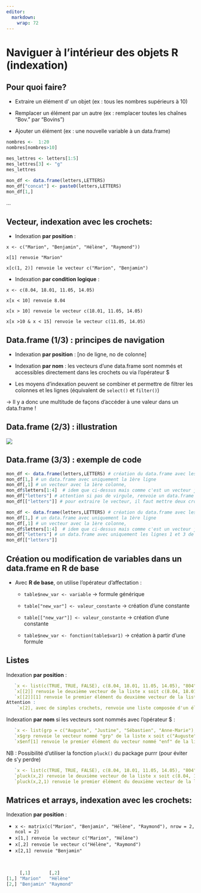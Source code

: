 ```yaml
---
editor: 
  markdown: 
    wrap: 72
---
```


# Naviguer à l'intérieur des objets R (indexation) {.backgroundTitre}

## Pour quoi faire?

-   Extraire un élément d' un objet (ex : tous les nombres supérieurs à 10)

-   Remplacer un élément par un autre (ex : remplacer toutes les chaînes
    "Bov." par "Bovins")

-   Ajouter un élément (ex : une nouvelle variable à un data.frame)

```r
nombres <-  1:20
nombres[nombres>10]

mes_lettres <- letters[1:5]
mes_lettres[3] <- "g"
mes_lettres

mon_df <- data.frame(letters,LETTERS)
mon_df["concat"] <- paste0(letters,LETTERS)
mon_df[1,]
```

...

## Vecteur, indexation avec les crochets:

-   Indexation **par position** :

`x <- c("Marion", "Benjamin", "Hélène", "Raymond"))`

`x[1] renvoie "Marion"`

`x[c(1, 2)] renvoie le vecteur c("Marion", "Benjamin")`

-   Indexation **par condition logique** :

`x <- c(8.04, 18.01, 11.05, 14.05)`

`x[x < 10] renvoie 8.04`

`x[x > 10] renvoie le vecteur c(18.01, 11.05, 14.05)`

`x[x >10 & x < 15] renvoie le vecteur c(11.05, 14.05)`

## Data.frame (1/3) : principes de navigation

-   Indexation **par position** : \[no de ligne, no de colonne\]

-   Indexation **par nom** : les vecteurs d'une data.frame sont nommés
    et accessibles directement dans les crochets ou via l'opérateur \$

-   Les moyens d'indexation peuvent se combiner et permettre de filtrer
    les colonnes et les lignes (équivalent de `select()` et `filter()`)

→ Il y a donc une multitude de façons d'accéder à une valeur dans un
data.frame !

## Data.frame (2/3) : illustration

![](img/clipboard-premon-sexe-taille.png){fig-align="center"}

## Data.frame (3/3) : exemple de code

```r

mon_df <- data.frame(letters,LETTERS) # création du data.frame avec les lettres de l'alphabet
mon_df[1,] # un data.frame avec uniquement la 1ère ligne
mon_df[,1] # un vecteur avec la 1ère colonne,
mon_df$letters[1:4]  # idem que ci-dessus mais comme c'est un vecteur je peux l'indexer aussi (4 premières valeurs)
mon_df["letters"] # attention si pas de virgule, renvoie un data.frame d'une colonne
mon_df[["letters"]] # pour extraire le vecteur, il faut mettre deux crochets
```

```r

mon_df <- data.frame(letters,LETTERS) # création du data.frame avec les lettres de l'alphabet
mon_df[1,] # un data.frame avec uniquement la 1ère ligne
mon_df[,1] # un vecteur avec la 1ère colonne,
mon_df$letters[1:4]  # idem que ci-dessus mais comme c'est un vecteur je peux l'indexer aussi (4 premières valeurs)
mon_df["letters"] # un data.frame avec uniquement les lignes 1 et 3 de la colonne `letters`
mon_df[["letters"]]
```

## Création ou modification de variables dans un data.frame en R de base

-   Avec **R de base**, on utilise l'opérateur d'affectation :

    -   `table$new_var <- variable` → formule générique

    -   `table["new_var"] <- valeur_constante` → création d'une
        constante

    -   `table[["new_var"]] <- valeur_constante` → création d'une
        constante

    -   `table$new_var <- fonction(table$var1)` → création à partir
        d'une formule

## Listes

Indexation **par position** :
```.r
   `x <- list(c(TRUE, TRUE, FALSE), c(8.04, 18.01, 11.05, 14.05), "804")`
   `x[[2]] renvoie le deuxième vecteur de la liste x soit c(8.04, 18.01, 11.05, 14.05)`
   `x[[2]][1] renvoie le premier élément du deuxième vecteur de la liste x soit 8.04`
Attention :
    `x[2], avec de simples crochets, renvoie une liste composée d'un élément : le 2e vecteur de la liste x`
```

Indexation **par nom** si les vecteurs sont nommés avec l'opérateur \$ :
```.r
   `x <- list(grp = c("Auguste", "Justine", "Sébastien", "Anne-Marie"), prt = c("Hélène", "Raymond"), enf = c("Marion", "Benjamin")`
   `x$grp renvoie le vecteur nommé "grp" de la liste x soit c("Auguste", "Justine", "Sébastien", "Anne-Marie")`
   `x$enf[1] renvoie le premier élément du vecteur nommé "enf" de la liste x soit "Marion"`
```
NB : Possibilité d'utiliser la fonction `pluck()` du package purrr (pour éviter de s'y perdre)
```.r
   `x <- list(c(TRUE, TRUE, FALSE), c(8.04, 18.01, 11.05, 14.05), "804")`
   `pluck(x,2) renvoie le deuxième vecteur de la liste x soit c(8.04, 18.01, 11.05, 14.05)`
   `pluck(x,2,1) renvoie le premier élément du deuxième vecteur de la liste x soit 8.04`


```

## Matrices et arrays, indexation avec les crochets:

Indexation **par position** :

-   `x <- matrix(c("Marion", "Benjamin", "Hélène", "Raymond"), nrow = 2, ncol = 2)`
-   `x[1,] renvoie le vecteur c("Marion", "Hélène")`
-   `x[,2] renvoie le vecteur c("Hélène", "Raymond")`
-   `x[2,1] renvoie "Benjamin"`

<br>

``` r
     [,1]       [,2]     
[1,] "Marion"   "Hélène" 
[2,] "Benjamin" "Raymond"
```

